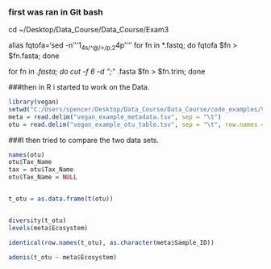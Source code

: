 ### first was ran in Git bash
cd ~/Desktop/Data_Course/Data_Course/Exam3

alias fqtofa='sed -n '\''1~4s/^@/>/p;2~4p'\'''
for fn in *.fastq; do fqtofa $fn > $fn.fasta; done

 for fn in *.fasta; do cut -f 6 -d ";" *.fasta $fn > $fn.trim; done


###then in R i started to work on the Data.

```r
library(vegan)
setwd("C:/Users/spencer/Desktop/Data_Course/Data_Course/code_examples/Vegan_Example/")
meta = read.delim("vegan_example_metadata.tsv", sep = "\t")
otu = read.delim("vegan_example_otu_table.tsv", sep = "\t", row.names = 1)
```

###I then tried to compare the two data sets.
```R
names(otu)
otu$Tax_Name
tax = otu$Tax_Name
otu$Tax_Name = NULL


t_otu = as.data.frame(t(otu))


diversity(t_otu)
levels(meta$Ecosystem)

identical(row.names(t_otu), as.character(meta$Sample_ID))

adonis(t_otu ~ meta$Ecosystem)
```